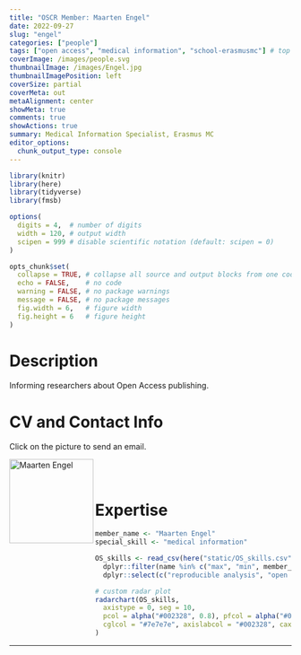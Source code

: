 ```yaml
---
title: "OSCR Member: Maarten Engel"
date: 2022-09-27
slug: "engel"
categories: ["people"]
tags: ["open access", "medical information", "school-erasmusmc"] # top 3 categories + unique + school
coverImage: /images/people.svg
thumbnailImage: /images/Engel.jpg
thumbnailImagePosition: left
coverSize: partial
coverMeta: out
metaAlignment: center
showMeta: true
comments: true
showActions: true
summary: Medical Information Specialist, Erasmus MC
editor_options: 
  chunk_output_type: console
---
```


```r

library(knitr)
library(here)
library(tidyverse)
library(fmsb)

options(
  digits = 4,  # number of digits
  width = 120, # output width
  scipen = 999 # disable scientific notation (default: scipen = 0)
)

opts_chunk$set(
  collapse = TRUE, # collapse all source and output blocks from one code chunk into a single block
  echo = FALSE,    # no code
  warning = FALSE, # no package warnings
  message = FALSE, # no package messages
  fig.width = 6,   # figure width
  fig.height = 6   # figure height
)

```

# Description

Informing researchers about Open Access publishing.
 
# CV and Contact Info

Click on the picture to send an email.

<!-- EMAIL -->
<p>
  <a href="mailto:m.f.m.engel@erasmusmc.nl">
  <img border="0" alt="Maarten Engel" src="/images/Engel.jpg" width="150" height="150" align="left">
  </a>
</p>

<!-- LINKEDIN -->
<p align="center">
  <a href="https://nl.linkedin.com/in/maarten-e-bb1a7313/" class="fa fa-linkedin fa-2x" style="color:#000000;">
  </a>
</p>

<!-- ORCID -->
<p align="center">
  <a href="https://orcid.org/0000-0002-1774-7042" class="ai ai-orcid fa-2x" style="color:#000000;">
  </a>
</p>

<BR><BR>

# Expertise

```r

member_name <- "Maarten Engel"
special_skill <- "medical information"

OS_skills <- read_csv(here("static/OS_skills.csv")) %>%
  dplyr::filter(name %in% c("max", "min", member_name)) %>%
  dplyr::select(c("reproducible analysis", "open source software", "open access", "data management", all_of(special_skill), "data sharing", "preregistration"))

# custom radar plot
radarchart(OS_skills,
  axistype = 0, seg = 10,
  pcol = alpha("#002328", 0.8), pfcol = alpha("#00B969", 0.6), plwd = 4, centerzero = TRUE, # polygon
  cglcol = "#7e7e7e", axislabcol = "#002328", caxislabels = seq(0, 10, 2), cglwd = 0.8 # grid
)

```

***



